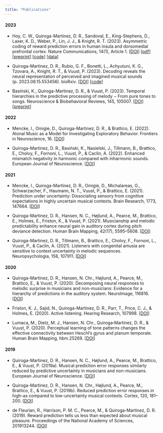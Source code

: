 ```yaml
---
title: "Publications"
---
```


#### 2023

* Hoy, C. W., Quiroga-Martinez, D. R., Sandoval, E., King-Stephens, D., Laxer, K. D., Weber, P., Lin, J. J., & Knight, R. T. (2023). Asymmetric coding of reward prediction errors in human insula and dorsomedial prefrontal cortex. Nature Communications, 14(1), Article 1. [[DOI](https://doi.org/10.1038/s41467-023-44248-1)] 
[[pdf](files/articles/Hoy et al. - 2023 - Asymmetric coding of reward prediction errors in h.pdf)]
[[preprint](https://doi.org/10.1101/2022.12.07.519496)] [[code](https://github.com/hoycw/asymmetric_RPE_paper)]
[[data](https://doi.org/10.5281/zenodo.10023443)]


* Quiroga-Martinez, D. R., Rubio, G. F., Bonetti, L., Achyutuni, K. G., Tzovara, A., Knight, R. T., & Vuust, P. (2023). Decoding reveals the neural representation of perceived and imagined musical sounds (p. 2023.08.15.553456). bioRxiv. [[DOI](https://doi.org/10.1101/2023.08.15.553456)] 
[[code](https://github.com/drqm/working_memory.git)]

* Basiński, K., Quiroga-Martinez, D. R., & Vuust, P. (2023). Temporal hierarchies in the predictive processing of melody − From pure tones to songs. Neuroscience & Biobehavioral Reviews, 145, 105007. [[DOI](https://doi.org/10.1016/j.neubiorev.2022.105007)]
[[preprint](https://doi.org/10.31234/osf.io/nua2j)]

#### 2022

* Mencke, I., Omigie, D., Quiroga-Martinez, D. R., & Brattico, E. (2022). Atonal Music as a Model for Investigating Exploratory Behavior. Frontiers in Neuroscience, 16. [[DOI](https://www.frontiersin.org/articles/10.3389/fnins.2022.793163)]

* Quiroga-Martinez, D. R., Basiński, K., Nasielski, J., Tillmann, B., Brattico, E., Cholvy, F., Fornoni, L., Vuust, P., & Caclin, A. (2022). Enhanced mismatch negativity in harmonic compared with inharmonic sounds. European Journal of Neuroscience. [[DOI](https://doi.org/10.1111/ejn.15769)]

#### 2021

* Mencke, I., Quiroga-Martinez, D. R., Omigie, D., Michalareas, G., Schwarzacher, F., Haumann, N. T., Vuust, P., & Brattico, E. (2021). Prediction under uncertainty: Dissociating sensory from cognitive expectations in highly uncertain musical contexts. Brain Research, 1773, 147664. [[DOI](https://doi.org/10.1016/j.brainres.2021.147664)]

* Quiroga-Martinez, D. R., Hansen, N. C., Højlund, A., Pearce, M., Brattico, E., Holmes, E., Friston, K., & Vuust, P. (2021). Musicianship and melodic predictability enhance neural gain in auditory cortex during pitch deviance detection. Human Brain Mapping, 42(17), 5595–5608. [[DOI](https://doi.org/10.1002/hbm.25638)]

* Quiroga-Martinez, D. R., Tillmann, B., Brattico, E., Cholvy, F., Fornoni, L., Vuust, P., & Caclin, A. (2021). Listeners with congenital amusia are sensitive to context uncertainty in melodic sequences. Neuropsychologia, 158, 107911. [[DOI](https://doi.org/10.1016/j.neuropsychologia.2021.107911)]


#### 2020

* Quiroga-Martinez, D. R., Hansen, N. Chr., Højlund, A., Pearce, M., Brattico, E., & Vuust, P. (2020). Decomposing neural responses to melodic surprise in musicians and non-musicians: Evidence for a hierarchy of predictions in the auditory system. NeuroImage, 116816. [[DOI](https://doi.org/10.1016/j.neuroimage.2020.116816)]

* Friston, K. J., Sajid, N., Quiroga-Martinez, D. R., Parr, T., Price, C. J., & Holmes, E. (2020). Active listening. Hearing Research, 107998. [[DOI](https://doi.org/10.1016/j.heares.2020.107998)]

* Lumaca, M., Dietz, M. J., Hansen, N. Chr., Quiroga‐Martinez, D. R., & Vuust, P. (2020). Perceptual learning of tone patterns changes the effective connectivity between Heschl’s gyrus and planum temporale. Human Brain Mapping, hbm.25269. [[DOI](https://doi.org/10.1002/hbm.25269)]

#### 2019

* Quiroga-Martinez, D. R., Hansen, N. C., Højlund, A., Pearce, M., Brattico, E., & Vuust, P. (2019a). Musical prediction error responses similarly reduced by predictive uncertainty in musicians and non-musicians. European Journal of Neuroscience. [[DOI](https://doi.org/10.1111/ejn.14667)]

* Quiroga-Martinez, D. R., Hansen, N. Chr., Højlund, A., Pearce, M., Brattico, E., & Vuust, P. (2019b). Reduced prediction error responses in high-as compared to low-uncertainty musical contexts. Cortex, 120, 181–200. [[DOI](https://doi.org/10.1016/j.cortex.2019.06.010)]

* de Fleurian, R., Harrison, P. M. C., Pearce, M., & Quiroga-Martinez, D. R. (2019). Reward prediction tells us less than expected about musical pleasure. Proceedings of the National Academy of Sciences, 201913244. [[DOI](https://doi.org/10.1073/pnas.1913244116)]


